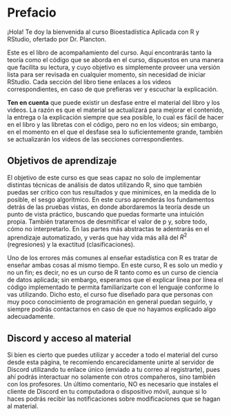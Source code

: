 # Prefacio {.unnumbered}

¡Hola! Te doy la bienvenida al curso Bioestadística Aplicada con R y RStudio, ofertado por Dr. Plancton.

Este es el libro de acompañamiento del curso. Aquí encontrarás tanto la teoría como el código que se aborda en el curso, dispuestos en una manera que facilita su lectura, y cuyo objetivo es simplemente proveer una versión lista para ser revisada en cualquier momento, sin necesidad de iniciar RStudio. Cada sección del libro tiene enlaces a los videos correspondientes, en caso de que prefieras ver y escuchar la explicación.

**Ten en cuenta** que puede existir un desfase entre el material del libro y los videos. La razón es que el material se actualizará para mejorar el contenido, la entrega o la explicación siempre que sea posible, lo cual es fácil de hacer en el libro y las libretas con el código, pero no en los videos; sin embargo, en el momento en el que el desfase sea lo suficientemente grande, también se actualizarán los videos de las secciones correspondientes.

## Objetivos de aprendizaje

El objetivo de este curso es que seas capaz no solo de implementar distintas técnicas de análisis de datos utilizando R, sino que también puedas ser crítico con tus resultados y que minimices, en la medida de lo posible, el sesgo algorítmico. En este curso aprenderás los fundamentos detrás de las pruebas vistas, en donde abordaremos la teoría desde un punto de vista práctico, buscando que puedas formarte una intuición propia. También trataremos de desmitificar el valor de p y, sobre todo, cómo no interpretarlo. En las partes más abstractas te adentrarás en el aprendizaje automatizado, y verás que hay vida más allá del $R^2$ (regresiones) y la exactitud (clasificaciones).

Uno de los errores más comunes al enseñar estadística con R es tratar de enseñar ambas cosas al mismo tiempo. En este curso, R es solo un medio y no un fin; es decir, no es un curso de R tanto como es un curso de ciencia de datos aplicada; sin embargo, esperamos que el explicar línea por línea el código implementado te permita familiarizarte con el lenguaje conforme lo vas utilizando. Dicho esto, el curso fue diseñado para que personas con muy poco conocimiento de programación en general puedan seguirlo, y siempre podrás contactarnos en caso de que no hayamos explicado algo adecuadamente.

## Discord y acceso al material

Si bien es cierto que puedes utilizar y acceder a todo el material del curso desde esta página, te recomiendo encarecidamente unirte al servidor de Discord utilizando tu enlace único (enviado a tu correo al registrarte), pues ahí podrás interactuar no solamente con otros compañeros, sino también con los profesores. Un último comentario, NO es necesario que instales el cliente de Discord en tu computadora o dispositivo móvil, aunque si lo haces podrás recibir las notificaciones sobre modificaciones que se hagan al material.